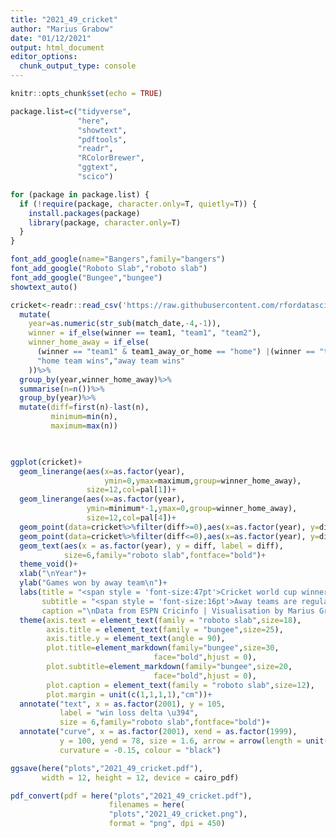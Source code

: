 ```yaml
---
title: "2021_49_cricket"
author: "Marius Grabow"
date: "01/12/2021"
output: html_document
editor_options: 
  chunk_output_type: console
---
```


```r
knitr::opts_chunk$set(echo = TRUE)

package.list=c("tidyverse",
               "here",
               "showtext",
               "pdftools",
               "readr",
               "RColorBrewer",
               "ggtext",
               "scico")

for (package in package.list) {
  if (!require(package, character.only=T, quietly=T)) {
    install.packages(package)
    library(package, character.only=T)
  }
}

font_add_google(name="Bangers",family="bangers")
font_add_google("Roboto Slab","roboto slab")
font_add_google("Bungee","bungee")
showtext_auto()

```

```r
cricket<-readr::read_csv('https://raw.githubusercontent.com/rfordatascience/tidytuesday/master/data/2021/2021-11-30/matches.csv')%>% 
  mutate(
    year=as.numeric(str_sub(match_date,-4,-1)),
    winner = if_else(winner == team1, "team1", "team2"),
    winner_home_away = if_else(
      (winner == "team1" & team1_away_or_home == "home") |(winner == "team2" & team2_home_away == "home"),
      "home team wins","away team wins"
    ))%>%
  group_by(year,winner_home_away)%>%
  summarise(n=n())%>%
  group_by(year)%>%
  mutate(diff=first(n)-last(n),
         minimum=min(n),
         maximum=max(n))

 

ggplot(cricket)+
  geom_linerange(aes(x=as.factor(year),
                     ymin=0,ymax=maximum,group=winner_home_away),
                 size=12,col=pal[1])+
  geom_linerange(aes(x=as.factor(year),
                 ymin=minimum*-1,ymax=0,group=winner_home_away),
                 size=12,col=pal[4])+
  geom_point(data=cricket%>%filter(diff>=0),aes(x=as.factor(year), y=diff), size=18, shape=18, col=pal[1])+
  geom_point(data=cricket%>%filter(diff<=0),aes(x=as.factor(year), y=diff), size=18, shape=18, col=pal[4])+
  geom_text(aes(x = as.factor(year), y = diff, label = diff),
            size=6,family="roboto slab",fontface="bold")+
  theme_void()+
  xlab("\nYear")+
  ylab("Games won by away team\n")+
  labs(title = "<span style = 'font-size:47pt'>Cricket world cup winners<br> ",
       subtitle = "<span style = 'font-size:16pt'>Away teams are regularly <span style = 'color: #3B9AB2;'>winning</span> more games than <span style = 'color: #E1AF00;'>losing</span> against home teams<br> ",
       caption ="\nData from ESPN Cricinfo | Visualisation by Marius Grabow")+
  theme(axis.text = element_text(family = "roboto slab",size=18),
        axis.title = element_text(family = "bungee",size=25),
        axis.title.y = element_text(angle = 90),
        plot.title=element_markdown(family="bungee",size=30,
                                face="bold",hjust = 0),
        plot.subtitle=element_markdown(family="bungee",size=20,
                                face="bold",hjust = 0),
        plot.caption = element_text(family = "roboto slab",size=12), 
        plot.margin = unit(c(1,1,1,1),"cm"))+
  annotate("text", x = as.factor(2001), y = 105,
           label = "win loss delta \u394",
           size = 6,family="roboto slab",fontface="bold")+
  annotate("curve", x = as.factor(2001), xend = as.factor(1999),
           y = 100, yend = 78, size = 1.6, arrow = arrow(length = unit(0.1, "cm")),
           curvature = -0.15, colour = "black")

ggsave(here("plots","2021_49_cricket.pdf"),
       width = 12, height = 12, device = cairo_pdf)

pdf_convert(pdf = here("plots","2021_49_cricket.pdf"),
                      filenames = here(
                      "plots","2021_49_cricket.png"),
                      format = "png", dpi = 450)

```
